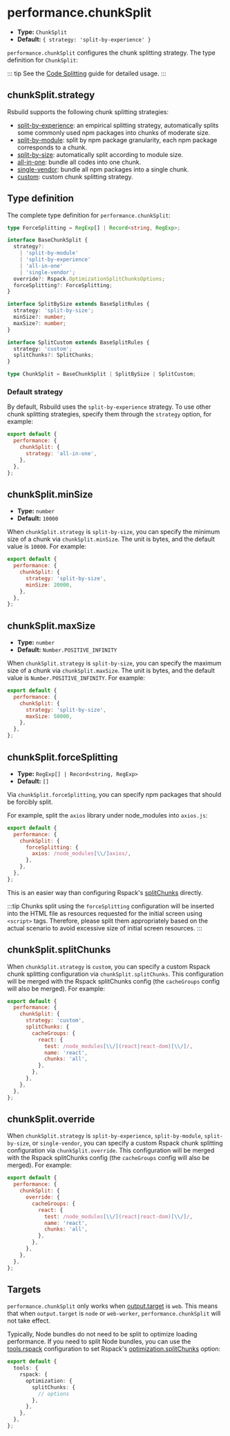 # performance.chunkSplit

- **Type:** `ChunkSplit`
- **Default:** `{ strategy: 'split-by-experience' }`

`performance.chunkSplit` configures the chunk splitting strategy. The type definition for `ChunkSplit`:

::: tip
See the [Code Splitting](/guide/optimization/code-splitting) guide for detailed usage.
:::

## chunkSplit.strategy

Rsbuild supports the following chunk splitting strategies:

- [split-by-experience](/guide/optimization/code-splitting#split-by-experience): an empirical splitting strategy, automatically splits some commonly used npm packages into chunks of moderate size.
- [split-by-module](/guide/optimization/code-splitting#split-by-module): split by npm package granularity, each npm package corresponds to a chunk.
- [split-by-size](/guide/optimization/code-splitting#split-by-size): automatically split according to module size.
- [all-in-one](/guide/optimization/code-splitting#all-in-one): bundle all codes into one chunk.
- [single-vendor](/guide/optimization/code-splitting#single-vendor): bundle all npm packages into a single chunk.
- [custom](/guide/optimization/code-splitting#custom-splitting-strategy): custom chunk splitting strategy.

## Type definition

The complete type definition for `performance.chunkSplit`:

```ts
type ForceSplitting = RegExp[] | Record<string, RegExp>;

interface BaseChunkSplit {
  strategy?:
    | 'split-by-module'
    | 'split-by-experience'
    | 'all-in-one'
    | 'single-vendor';
  override?: Rspack.OptimizationSplitChunksOptions;
  forceSplitting?: ForceSplitting;
}

interface SplitBySize extends BaseSplitRules {
  strategy: 'split-by-size';
  minSize?: number;
  maxSize?: number;
}

interface SplitCustom extends BaseSplitRules {
  strategy: 'custom';
  splitChunks?: SplitChunks;
}

type ChunkSplit = BaseChunkSplit | SplitBySize | SplitCustom;
```

### Default strategy

By default, Rsbuild uses the `split-by-experience` strategy. To use other chunk splitting strategies, specify them through the `strategy` option, for example:

```js
export default {
  performance: {
    chunkSplit: {
      strategy: 'all-in-one',
    },
  },
};
```

## chunkSplit.minSize

- **Type:** `number`
- **Default:** `10000`

When `chunkSplit.strategy` is `split-by-size`, you can specify the minimum size of a chunk via `chunkSplit.minSize`. The unit is bytes, and the default value is `10000`. For example:

```js
export default {
  performance: {
    chunkSplit: {
      strategy: 'split-by-size',
      minSize: 20000,
    },
  },
};
```

## chunkSplit.maxSize

- **Type:** `number`
- **Default:** `Number.POSITIVE_INFINITY`

When `chunkSplit.strategy` is `split-by-size`, you can specify the maximum size of a chunk via `chunkSplit.maxSize`. The unit is bytes, and the default value is `Number.POSITIVE_INFINITY`. For example:

```js
export default {
  performance: {
    chunkSplit: {
      strategy: 'split-by-size',
      maxSize: 50000,
    },
  },
};
```

## chunkSplit.forceSplitting

- **Type:** `RegExp[] | Record<string, RegExp>`
- **Default:** `[]`

Via `chunkSplit.forceSplitting`, you can specify npm packages that should be forcibly split.

For example, split the `axios` library under node_modules into `axios.js`:

```js
export default {
  performance: {
    chunkSplit: {
      forceSplitting: {
        axios: /node_modules[\\/]axios/,
      },
    },
  },
};
```

This is an easier way than configuring Rspack's [splitChunks](https://rspack.rs/config/optimization#optimizationsplitchunks) directly.

:::tip
Chunks split using the `forceSplitting` configuration will be inserted into the HTML file as resources requested for the initial screen using `<script>` tags. Therefore, please split them appropriately based on the actual scenario to avoid excessive size of initial screen resources.
:::

## chunkSplit.splitChunks

When `chunkSplit.strategy` is `custom`, you can specify a custom Rspack chunk splitting configuration via `chunkSplit.splitChunks`. This configuration will be merged with the Rspack splitChunks config (the `cacheGroups` config will also be merged). For example:

```js
export default {
  performance: {
    chunkSplit: {
      strategy: 'custom',
      splitChunks: {
        cacheGroups: {
          react: {
            test: /node_modules[\\/](react|react-dom)[\\/]/,
            name: 'react',
            chunks: 'all',
          },
        },
      },
    },
  },
};
```

## chunkSplit.override

When `chunkSplit.strategy` is `split-by-experience`, `split-by-module`, `split-by-size`, or `single-vendor`, you can specify a custom Rspack chunk splitting configuration via `chunkSplit.override`. This configuration will be merged with the Rspack splitChunks config (the `cacheGroups` config will also be merged). For example:

```js
export default {
  performance: {
    chunkSplit: {
      override: {
        cacheGroups: {
          react: {
            test: /node_modules[\\/](react|react-dom)[\\/]/,
            name: 'react',
            chunks: 'all',
          },
        },
      },
    },
  },
};
```

## Targets

`performance.chunkSplit` only works when [output.target](/config/output/target) is `web`. This means that when `output.target` is `node` or `web-worker`, `performance.chunkSplit` will not take effect.

Typically, Node bundles do not need to be split to optimize loading performance. If you need to split Node bundles, you can use the [tools.rspack](/config/tools/rspack) configuration to set Rspack's [optimization.splitChunks](https://rspack.rs/plugins/webpack/split-chunks-plugin#optimizationsplitchunks) option:

```ts
export default {
  tools: {
    rspack: {
      optimization: {
        splitChunks: {
          // options
        },
      },
    },
  },
};
```
